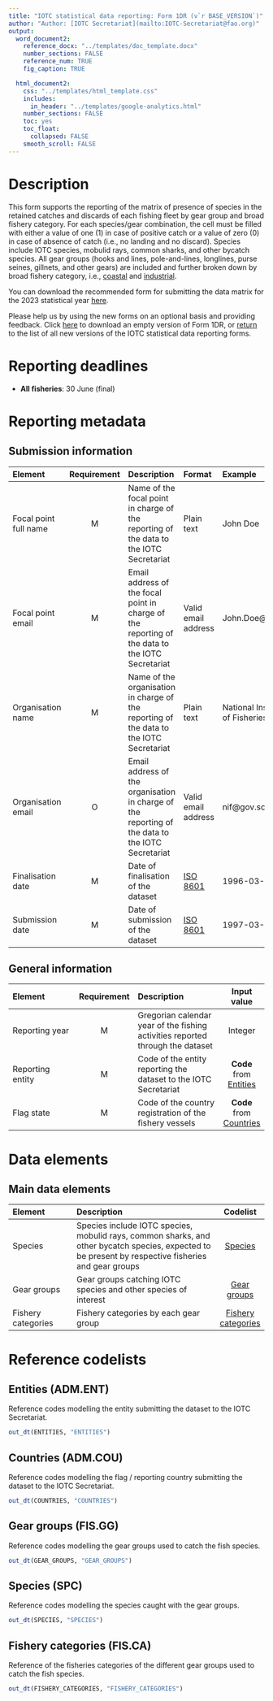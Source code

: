 ```yaml
---
title: "IOTC statistical data reporting: Form 1DR (v`r BASE_VERSION`)"
author: "Author: [IOTC Secretariat](mailto:IOTC-Secretariat@fao.org)" 
output:
  word_document2:
    reference_docx: "../templates/doc_template.docx"
    number_sections: FALSE
    reference_num: TRUE
    fig_caption: TRUE

  html_document2:
    css: "../templates/html_template.css"
    includes: 
      in_header: "../templates/google-analytics.html"
    number_sections: FALSE
    toc: yes
    toc_float:
      collapsed: FALSE
    smooth_scroll: FALSE
---
```

  
# Description
  
This form supports the reporting of the matrix of presence of species in the retained catches and discards of each fishing fleet by gear group and broad fishery category. For each species/gear combination, the cell must be filled with either a value of one (1) in case of positive catch or a value of zero (0) in case of absence of catch (i.e., no landing and no discard). Species include IOTC species, mobulid rays, common sharks, and other bycatch species. All gear groups (hooks and lines, pole-and-lines, longlines, purse seines, gillnets, and other gears) are included and further broken down by broad fishery category, i.e., [coastal](#iotccoastalfishery) and [industrial](#iotcindustrialfishery).

You can download the recommended form for submitting the data matrix for the 2023 statistical year [here](../forms/legacy/Form-1DR-legacy.xlsx).

Please help us by using the new forms on an optional basis and providing feedback. Click [here](../forms/Form-1DR.xlsx) to download an empty version of Form 1DR, or [return](../forms) to the list of all new versions of the IOTC statistical data reporting forms.

# Reporting deadlines

- **All fisheries**: 30 June (final)

# Reporting metadata

## Submission information

| Element        | Requirement | Description | Format | Example |
| :----------- | :----: | :----------------------- | :-------- | :------------ |
| [Focal point full name]{#fcname} | M | Name of the focal point in charge of the reporting of the data to the IOTC Secretariat | Plain text | John Doe  |
| [Focal point email]{#fcemail} | M | Email address of the focal point in charge of the reporting of the data to the IOTC Secretariat | Valid email address | John.Doe@fao.org |
| [Organisation name]{#orgname} | M | Name of the organisation in charge of the reporting of the data to the IOTC Secretariat | Plain text | National Institute of Fisheries |
| [Organisation email]{#orgemail} | O | Email address of the organisation in charge of the reporting of the data to the IOTC Secretariat | Valid email address | nif@gov.sc |
| [Finalisation date]{#findate} | M | Date of finalisation of the dataset | [ISO 8601](https://en.wikipedia.org/wiki/ISO_8601) | 1996-03-27 |
| [Submission date]{#subdate} | M | Date of submission of the dataset | [ISO 8601](https://en.wikipedia.org/wiki/ISO_8601) | 1997-03-21 |

## General information

| Element | Requirement | Description | Input value  |
| :----------------- | :-----: | :----------------------- | :-------: |
| [Reporting year]{#repyear} | M | Gregorian calendar year of the fishing activities reported through the dataset | Integer |
| [Reporting entity]{#repentity} | M | Code of the entity reporting the dataset to the IOTC Secretariat | **Code** from [Entities](#Entities) |
| [Flag state]{#repflagstate} | M | Code of the country registration of the fishery vessels | **Code** from [Countries](#Countries) |

# Data elements

## Main data elements

| Element | Description | Codelist |
| :----------- | :-------------------------- | :-------: |
| Species | Species include IOTC species, mobulid rays, common sharks, and other bycatch species, expected to be present by respective fisheries and gear groups | [Species](#Species) |
| Gear groups | Gear groups catching IOTC species and other species of interest | [Gear groups](#GearGroups) |
| Fishery categories | Fishery categories by each gear group | [Fishery categories](#FisheryCategories)|

# Reference codelists

## Entities (ADM.ENT) {#Entities}

Reference codes modelling the entity submitting the dataset to the IOTC Secretariat.

```r
out_dt(ENTITIES, "ENTITIES")
```

## Countries (ADM.COU) {#Countries}

Reference codes modelling the flag / reporting country submitting the dataset to the IOTC Secretariat.

```r
out_dt(COUNTRIES, "COUNTRIES")
```

## Gear groups (FIS.GG) {#GearGroups}

Reference codes modelling the gear groups used to catch the fish species.

```r
out_dt(GEAR_GROUPS, "GEAR_GROUPS")
```

## Species (SPC) {#Species}

Reference codes modelling the species caught with the gear groups.

```r
out_dt(SPECIES, "SPECIES")
```

## Fishery categories (FIS.CA) {#FisheryCategories}

Reference of the fisheries categories of the different gear groups used to catch the fish species.

```r
out_dt(FISHERY_CATEGORIES, "FISHERY_CATEGORIES")
```
